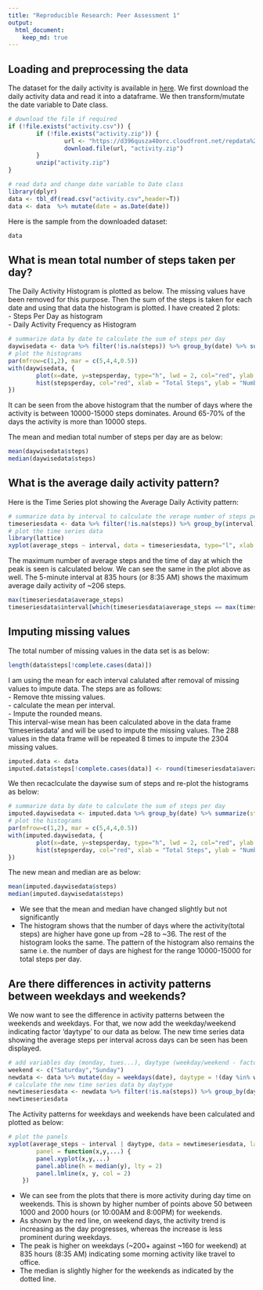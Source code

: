 ```yaml
---
title: "Reproducible Research: Peer Assessment 1"
output: 
  html_document:
    keep_md: true
---
```



## Loading and preprocessing the data
The dataset for the daily activity is available in [here](https://d396qusza40orc.cloudfront.net/repdata%2Fdata%2Factivity.zip).  We first download the daily activity data and read it into a dataframe.  We then transform/mutate the date variable to Date class. 
```r
# download the file if required
if (!file.exists("activity.csv")) {
        if (!file.exists("activity.zip")) {
                url <- "https://d396qusza40orc.cloudfront.net/repdata%2Fdata%2Factivity.zip"
                download.file(url, "activity.zip")
        }
        unzip("activity.zip")
}

# read data and change date variable to Date class
library(dplyr)
data <- tbl_df(read.csv("activity.csv",header=T))
data <- data  %>% mutate(date = as.Date(date))
```
  
Here is the sample from the downloaded dataset:
```r
data
```

## What is mean total number of steps taken per day?
  
The Daily Activity Histogram is plotted as below.  The missing values have been removed for this purpose.  Then the sum of the steps is taken for each date and using that data the histogram is plotted.  I have created 2 plots:  
- Steps Per Day as histogram  
- Daily Activity Frequency as Histogram
```r
# summarize data by date to calculate the sum of steps per day
daywisedata <- data %>% filter(!is.na(steps)) %>% group_by(date) %>% summarize(stepsperday = sum(steps))
# plot the histograms
par(mfrow=c(1,2), mar = c(5,4,4,0.5))
with(daywisedata, {
        plot(x=date, y=stepsperday, type="h", lwd = 2, col="red", ylab = "Steps", xlab = "Date", main = "Steps Per Day")
        hist(stepsperday, col="red", xlab = "Total Steps", ylab = "Number Of Days", main = "Daily Activity Frequency")
})
```
  
It can be seen from the above histogram that the number of days where the activity is between 10000-15000 steps dominates.  Around 65-70% of the days the activity is more than 10000 steps.

The mean and median total number of steps per day are as below:
```r
mean(daywisedata$steps)
median(daywisedata$steps)
```

## What is the average daily activity pattern?
Here is the Time Series plot showing the Average Daily Activity pattern:
```r
# summarize data by interval to calculate the verage number of steps per day
timeseriesdata <- data %>% filter(!is.na(steps)) %>% group_by(interval) %>% summarize(average_steps = mean(steps))
# plot the time series data
library(lattice)
xyplot(average_steps ~ interval, data = timeseriesdata, type="l", xlab = "Time Of Day (HHMM)", ylab = "Average Steps", main = "Average Daily Activity")
```
  
The maximum number of average steps and the time of day at which the peak is seen is calculated below.  We can see the same in the plot above as well.  The 5-minute interval at 835 hours (or 8:35 AM) shows the maximum average daily activity of ~206 steps.
```r
max(timeseriesdata$average_steps)
timeseriesdata$interval[which(timeseriesdata$average_steps == max(timeseriesdata$average_steps))]
```

## Imputing missing values
The total number of missing values in the data set is as below:
```r
length(data$steps[!complete.cases(data)])
```
  
I am using the mean for each interval calulated after removal of missing values to impute data.  The steps are as follows:  
- Remove thte missing values.  
- calculate the mean per interval.  
- Impute the rounded means.  
This interval-wise mean has been calculated above in the data frame 'timeseriesdata' and will be used to impute the missing values.  The 288 values in the data frame will be repeated 8 times to impute the 2304 missing values.
```r
imputed.data <- data
imputed.data$steps[!complete.cases(data)] <- round(timeseriesdata$average_steps)
```
  
We then recaclculate the daywise sum of steps and re-plot the histograms as below:
```r
# summarize data by date to calculate the sum of steps per day
imputed.daywisedata <- imputed.data %>% group_by(date) %>% summarize(stepsperday = sum(steps))
# plot the histograms
par(mfrow=c(1,2), mar = c(5,4,4,0.5))
with(imputed.daywisedata, {
        plot(x=date, y=stepsperday, type="h", lwd = 2, col="red", ylab = "Steps", xlab = "Date", main = "Steps Per Day")
        hist(stepsperday, col="red", xlab = "Total Steps", ylab = "Number Of Days", main = "Daily Activity Frequency")
})
```

The new mean and median are as below:
```r
mean(imputed.daywisedata$steps)
median(imputed.daywisedata$steps)
```
  
- We see that the mean and median have changed slightly but not significantly
- The histogram shows that the number of days where the activity(total steps) are higher have gone up from ~28 to ~36.  The rest of the histogram looks the same.  The pattern of the histogram also remains the same i.e. the number of days are highest for the range 10000-15000 for total steps per day.

## Are there differences in activity patterns between weekdays and weekends?
  
We now want to see the difference in activity patterns between the weekends and weekdays.  For that, we now add the weekday/weekend indicating factor 'daytype' to our data as below.  The new time series data showing the average steps per interval across days can be seen has been displayed.
```r
# add variables day (monday, tues...), daytype (weekday/weekend - factor)
weekend <- c("Saturday","Sunday")
newdata <- data %>% mutate(day = weekdays(date), daytype = !(day %in% weekend)) %>% mutate(daytype = factor(daytype, labels = c("weekend", "weekday")))
# calculate the new time series data by daytype
newtimeseriesdata <- newdata %>% filter(!is.na(steps)) %>% group_by(daytype, interval) %>% summarize(average_steps = mean(steps))
newtimeseriesdata
```
  
The Activity patterns for weekdays and weekends have been calculated and plotted as below:
```r
# plot the panels
xyplot(average_steps ~ interval | daytype, data = newtimeseriesdata, layout = c(1,2), type="l", main = "Average Daily Activity", xlab = "Interval", ylab = "Number of Steps",
        panel = function(x,y,...) {
		panel.xyplot(x,y,...)
		panel.abline(h = median(y), lty = 2)
		panel.lmline(x, y, col = 2)
	})

```
  
- We can see from the plots that there is more activity during day time on weekends.  This is shown by higher number of points above 50 between 1000 and 2000 hours (or 10:00AM and 8:00PM) for weekends.
- As shown by the red line, on weekend days, the activity trend is increasing as the day progresses, whereas the increase is less prominent during weekdays.  
- The peak is higher on weekdays (~200+ against ~160 for weekend) at 835 hours (8:35 AM) indicating some morning activity like travel to office.
- The median is slightly higher for the weekends as indicated by the dotted line.

